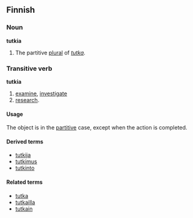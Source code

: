 ==Finnish==

===Noun===
'''tutkia'''

# The partitive [[plural]] of ''[[tutka]]''.

===Transitive verb===
'''tutkia'''

# [[examine]], [[investigate]]
# [[research]].

====Usage====
The object is in the [[partitive]] case, except when the action is completed.

====Derived terms====
*[[tutkija]]
*[[tutkimus]]
*[[tutkinto]]

====Related terms====
*[[tutka]]
*[[tutkailla]]
*[[tutkain]]